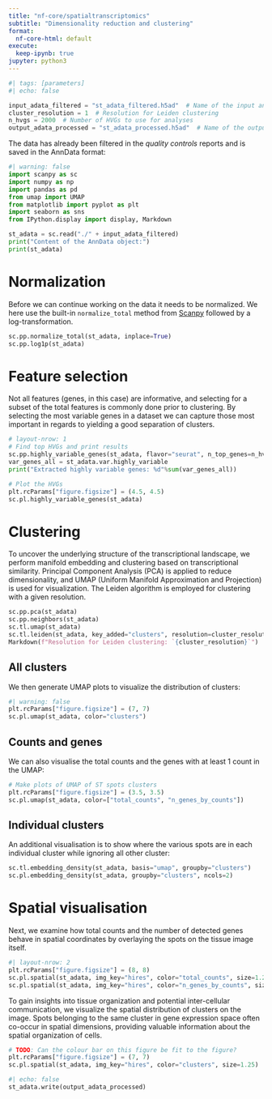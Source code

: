 ```yaml
---
title: "nf-core/spatialtranscriptomics"
subtitle: "Dimensionality reduction and clustering"
format:
  nf-core-html: default
execute:
  keep-ipynb: true
jupyter: python3
---
```


```python
#| tags: [parameters]
#| echo: false

input_adata_filtered = "st_adata_filtered.h5ad"  # Name of the input anndata file
cluster_resolution = 1  # Resolution for Leiden clustering
n_hvgs = 2000  # Number of HVGs to use for analyses
output_adata_processed = "st_adata_processed.h5ad"  # Name of the output anndata file
```

The data has already been filtered in the _quality controls_ reports and is
saved in the AnnData format:

```python
#| warning: false
import scanpy as sc
import numpy as np
import pandas as pd
from umap import UMAP
from matplotlib import pyplot as plt
import seaborn as sns
from IPython.display import display, Markdown
```

```python
st_adata = sc.read("./" + input_adata_filtered)
print("Content of the AnnData object:")
print(st_adata)
```

# Normalization

Before we can continue working on the data it needs to be normalized. We here
use the built-in `normalize_total` method from [Scanpy](https://scanpy.readthedocs.io/en/stable/)
followed by a log-transformation.

```python
sc.pp.normalize_total(st_adata, inplace=True)
sc.pp.log1p(st_adata)
```

# Feature selection

Not all features (genes, in this case) are informative, and selecting for a
subset of the total features is commonly done prior to clustering. By selecting
the most variable genes in a dataset we can capture those most important in
regards to yielding a good separation of clusters.

```python
# layout-nrow: 1
# Find top HVGs and print results
sc.pp.highly_variable_genes(st_adata, flavor="seurat", n_top_genes=n_hvgs)
var_genes_all = st_adata.var.highly_variable
print("Extracted highly variable genes: %d"%sum(var_genes_all))

# Plot the HVGs
plt.rcParams["figure.figsize"] = (4.5, 4.5)
sc.pl.highly_variable_genes(st_adata)
```

# Clustering

To uncover the underlying structure of the transcriptional landscape, we perform
manifold embedding and clustering based on transcriptional similarity. Principal
Component Analysis (PCA) is applied to reduce dimensionality, and UMAP (Uniform
Manifold Approximation and Projection) is used for visualization. The Leiden
algorithm is employed for clustering with a given resolution.

```python
sc.pp.pca(st_adata)
sc.pp.neighbors(st_adata)
sc.tl.umap(st_adata)
sc.tl.leiden(st_adata, key_added="clusters", resolution=cluster_resolution)
Markdown(f"Resolution for Leiden clustering: `{cluster_resolution}`")
```

## All clusters

We then generate UMAP plots to visualize the distribution of clusters:

```python
#| warning: false
plt.rcParams["figure.figsize"] = (7, 7)
sc.pl.umap(st_adata, color="clusters")
```

## Counts and genes

We can also visualise the total counts and the genes with at least 1 count in
the UMAP:

```python
# Make plots of UMAP of ST spots clusters
plt.rcParams["figure.figsize"] = (3.5, 3.5)
sc.pl.umap(st_adata, color=["total_counts", "n_genes_by_counts"])
```

## Individual clusters

An additional visualisation is to show where the various spots are in each
individual cluster while ignoring all other cluster:

```python
sc.tl.embedding_density(st_adata, basis="umap", groupby="clusters")
sc.pl.embedding_density(st_adata, groupby="clusters", ncols=2)
```

# Spatial visualisation

Next, we examine how total counts and the number of detected genes behave in
spatial coordinates by overlaying the spots on the tissue image itself.

```python
#| layout-nrow: 2
plt.rcParams["figure.figsize"] = (8, 8)
sc.pl.spatial(st_adata, img_key="hires", color="total_counts", size=1.25)
sc.pl.spatial(st_adata, img_key="hires", color="n_genes_by_counts", size=1.25)
```

To gain insights into tissue organization and potential inter-cellular
communication, we visualize the spatial distribution of clusters on the image.
Spots belonging to the same cluster in gene expression space often co-occur in
spatial dimensions, providing valuable information about the spatial
organization of cells.

```python
# TODO: Can the colour bar on this figure be fit to the figure?
plt.rcParams["figure.figsize"] = (7, 7)
sc.pl.spatial(st_adata, img_key="hires", color="clusters", size=1.25)
```

```python
#| echo: false
st_adata.write(output_adata_processed)
```

